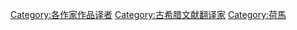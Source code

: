 [[Category:各作家作品译者|Category:各作家作品译者]]
[[Category:古希腊文献翻译家|Category:古希腊文献翻译家]]
[[Category:荷馬|Category:荷馬]]